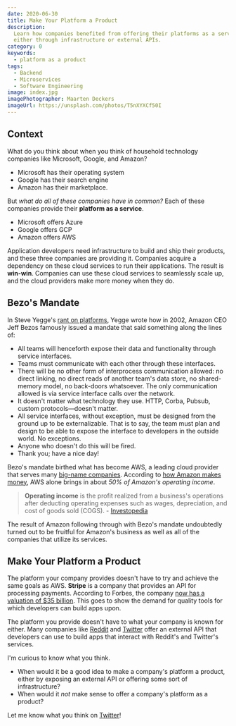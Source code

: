 ```yaml
---
date: 2020-06-30
title: Make Your Platform a Product
description:
  Learn how companies benefited from offering their platforms as a service,
  either through infrastructure or external APIs.
category: 0
keywords:
  - platform as a product
tags:
  - Backend
  - Microservices
  - Software Engineering
image: index.jpg
imagePhotographer: Maarten Deckers
imageUrl: https://unsplash.com/photos/T5nXYXCf50I
---
```


## Context

What do you think about when you think of household technology companies like
Microsoft, Google, and Amazon?

- Microsoft has their operating system
- Google has their search engine
- Amazon has their marketplace.

But _what do all of these companies have in common?_ Each of these companies
provide their **platform as a service**.

- Microsoft offers Azure
- Google offers GCP
- Amazon offers AWS

Application developers need infrastructure to build and ship their products, and
these three companies are providing it. Companies acquire a dependency on these
cloud services to run their applications. The result is **win-win**. Companies
can use these cloud services to seamlessly scale up, and the cloud providers
make more money when they do.

## Bezo's Mandate

In Steve Yegge's
[rant on platforms](https://gist.github.com/chitchcock/1281611), Yegge wrote how
in 2002, Amazon CEO Jeff Bezos famously issued a mandate that said something
along the lines of:

- All teams will henceforth expose their data and functionality through service
  interfaces.
- Teams must communicate with each other through these interfaces.
- There will be no other form of interprocess communication allowed: no direct
  linking, no direct reads of another team's data store, no shared-memory model,
  no back-doors whatsoever. The only communication allowed is via service
  interface calls over the network.
- It doesn't matter what technology they use. HTTP, Corba, Pubsub, custom
  protocols—doesn't matter.
- All service interfaces, without exception, must be designed from the ground up
  to be externalizable. That is to say, the team must plan and design to be able
  to expose the interface to developers in the outside world. No exceptions.
- Anyone who doesn't do this will be fired.
- Thank you; have a nice day!

Bezo's mandate birthed what has become AWS, a leading cloud provider that serves
many [big-name companies](https://www.contino.io/insights/whos-using-aws).
According to
[how Amazon makes money](https://www.investopedia.com/how-amazon-makes-money-4587523),
AWS alone brings in about _50% of Amazon's operating income_.

> **Operating income** is the profit realized from a business's operations after
> deducting operating expenses such as wages, depreciation, and cost of goods
> sold (COGS). -
> [Investopedia](https://www.investopedia.com/terms/o/operatingincome.asp)

The result of Amazon following through with Bezo's mandate undoubtedly turned
out to be fruitful for Amazon's business as well as all of the companies that
utilize its services.

## Make Your Platform a Product

The platform your company provides doesn't have to try and achieve the same
goals as AWS. **Stripe** is a company that provides an API for processing
payments. According to Forbes, the company
[now has a valuation of \$35 billion](https://www.forbes.com/sites/donnafuscaldo/2019/09/19/stripe-now-has-a-pre-money-valuation-of-35-billion/#20e5591c62e6).
This goes to show the demand for quality tools for which developers can build
apps upon.

The platform you provide doesn't have to what your company is known for either.
Many companies like [Reddit](https://www.reddit.com/dev/api/) and
[Twitter](https://developer.twitter.com/en/docs) offer an external API that
developers can use to build apps that interact with Reddit's and Twitter's
services.

I'm curious to know what you think.

- When would it be a good idea to make a company's platform a product, either by
  exposing an external API or offering some sort of infrastructure?
- When would it _not_ make sense to offer a company's platform as a product?

Let me know what you think on
[Twitter](https://twitter.com/intent/tweet?text=%40swkeever%20https%3A%2F%2Fskies.dev%2Fblog%2Fplatform-product)!
